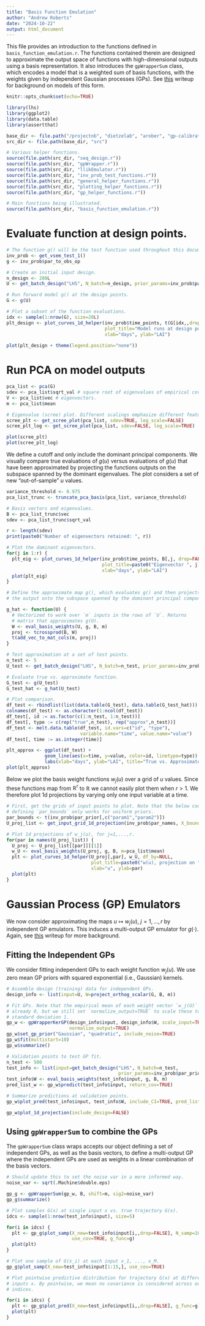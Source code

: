 ```yaml
---
title: "Basis Function Emulation"
author: "Andrew Roberts"
date: "2024-10-22"
output: html_document
---
```


This file provides an introduction to the functions defined in 
`basis_function_emulation.r`. The functions contained therein are designed 
to approximate the output space of functions with high-dimensional outputs
using a basis representation. It also introduces the `gpWrapperSum` class, 
which encodes a model that is a weighted sum of basis functions, with the 
weights given by independent Gaussian processes (GPs). See 
[this](https://arob5.github.io/blog/2024/06/25/basis-func-emulator/) 
writeup for background on models of this form. 

```r
knitr::opts_chunk$set(echo=TRUE)

library(lhs)
library(ggplot2)
library(data.table)
library(assertthat)

base_dir <- file.path("/projectnb", "dietzelab", "arober", "gp-calibration")
src_dir <- file.path(base_dir, "src")

# Various helper functions.
source(file.path(src_dir, "seq_design.r"))
source(file.path(src_dir, "gpWrapper.r"))
source(file.path(src_dir, "llikEmulator.r"))
source(file.path(src_dir, "inv_prob_test_functions.r"))
source(file.path(src_dir, "general_helper_functions.r"))
source(file.path(src_dir, "plotting_helper_functions.r"))
source(file.path(src_dir, "gp_helper_functions.r"))

# Main functions being illustrated.
source(file.path(src_dir, "basis_function_emulation.r"))
```

# Evaluate function at design points.
```r
# The function g() will be the test function used throughout this document.
inv_prob <- get_vsem_test_1()
g <- inv_prob$par_to_obs_op
```

```r
# Create an initial input design.
n_design <- 200L
U <- get_batch_design("LHS", N_batch=n_design, prior_params=inv_prob$par_prior)

# Run forward model g() at the design points.
G <- g(U)
```

```r
# Plot a subset of the function evaluations.
idx <- sample(1:nrow(G), size=20L)
plt_design <- plot_curves_1d_helper(inv_prob$time_points, t(G[idx,,drop=FALSE]), 
                                    plot_title="Model runs at design points",
                                    xlab="days", ylab="LAI")
              
plot(plt_design + theme(legend.position="none"))
```

# Run PCA on model outputs
```r
pca_list <- pca(G) 
sdev <- pca_list$sqrt_val # square root of eigenvalues of empirical covariance.
V <- pca_list$vec # eigenvectors.
m <- pca_list$mean
```

```r
# Eigenvalue (scree) plot. Different scalings emphasize different features.
scree_plt <- get_scree_plot(pca_list, sdev=TRUE, log_scale=FALSE)
scree_plt_log <- get_scree_plot(pca_list, sdev=FALSE, log_scale=TRUE)

plot(scree_plt)
plot(scree_plt_log)
```


We define a cutoff and only include the dominant principal components. We 
visually compare true evaluations of $g(u)$ versus evaluations of $g(u)$ that 
have been approximated by projecting the functions outputs on the subspace 
spanned by the dominant eigenvalues. The plot considers a set of new 
"out-of-sample" $u$ values. 
```r
variance_threshold <- 0.975
pca_list_trunc <- truncate_pca_basis(pca_list, variance_threshold)

# Basis vectors and eigenvalues.
B <- pca_list_trunc$vec
sdev <- pca_list_trunc$sqrt_val

r <- length(sdev)
print(paste0("Number of eigenvectors retained: ", r))
```

```r
# Plot the dominant eigenvectors.
for(j in 1:r) {
  plt_eig <- plot_curves_1d_helper(inv_prob$time_points, B[,j, drop=FALSE], 
                                   plot_title=paste0("Eigenvector ", j),
                                   xlab="days", ylab="LAI")
  plot(plt_eig)
}
```

```r
# Define the approximate map g(), which evaluates g() and then projects 
# the output onto the subspace spanned by the dominant principal components.

g_hat <- function(U) {
  # Vectorized to work over `m` inputs in the rows of `U`. Returns 
  # matrix that approximates g(U).
  W <- eval_basis_weights(U, g, B, m)
  proj <- tcrossprod(B, W)
  t(add_vec_to_mat_cols(m, proj))
}

```


```r
# Test approximation at a set of test points.
n_test <- 5
U_test <- get_batch_design("LHS", N_batch=n_test, prior_params=inv_prob$par_prior)

# Evaluate true vs. approximate function.
G_test <- g(U_test)
G_test_hat <- g_hat(U_test)

# Plot comparison.
df_test <- rbindlist(list(data.table(G_test), data.table(G_test_hat)))
colnames(df_test) <- as.character(1:ncol(df_test))
df_test[, id := as.factor(c(1:n_test, 1:n_test))]
df_test[, type := c(rep("true",n_test), rep("approx",n_test))]
df_test <- melt.data.table(df_test, id.vars=c("id", "type"), 
                           variable.name="time", value.name="value")
df_test[, time := as.integer(time)]

plt_approx <- ggplot(df_test) + 
              geom_line(aes(x=time, y=value, color=id, linetype=type)) + 
              labs(xlab="days", ylab="LAI", title="True vs. Approximated g()")
plot(plt_approx)

```

Below we plot the basis weight functions $w_j(u)$ over a grid of $u$ values. 
Since these functions map from $\mathbb{R}^r$ to $\mathbb{R}$ we cannot easily 
plot them when $r > 1$. We therefore plot 1d projections by varying only one 
input variable at a time. 
```r
# First, get the grids of input points to plot. Note that the below code for 
# defining `par_bounds` only works for uniform priors.
par_bounds <- t(inv_prob$par_prior[,c("param1","param2")])
U_proj_list <- get_input_grid_1d_projection(inv_prob$par_names, X_bounds=par_bounds)

# Plot 1d projections of w_j(u), for j=1,...,r.
for(par in names(U_proj_list)) {
  U_proj <- U_proj_list[[par]][[1]]
  w_U <- eval_basis_weights(U_proj, g, B, m=pca_list$mean)
  plt <- plot_curves_1d_helper(U_proj[,par], w_U, df_by=NULL, 
                               plot_title=paste0("w(u), projection on ", par),
                               xlab="u", ylab=par)
  plot(plt)
}

```

# Gaussian Process (GP) Emulators
We now consider approximating the maps $u \mapsto w_j(u)$, $j = 1, \dots, r$
by independent GP emulators. This induces a multi-output GP emulator for 
$g(\cdot)$. Again, see [this](https://arob5.github.io/blog/2024/06/25/basis-func-emulator/)
writeup for more background.

## Fitting the Independent GPs
We consider fitting independent GPs to each weight function $w_j(u)$. We 
use zero mean GP priors with squared exponential (i.e., Gaussian) kernels.

```r
# Assemble design (training) data for independent GPs.
design_info <- list(input=U, W=project_orthog_scalar(G, B, m))

# Fit GPs. Note that the empirical mean of each weight vector `w_j(U)` is 
# already 0, but we still set `normalize_output=TRUE` to scale these to have 
# standard deviation 1.
gp_w <- gpWrapperKerGP(design_info$input, design_info$W, scale_input=TRUE,
                       normalize_output=TRUE)
gp_w$set_gp_prior("Gaussian", "quadratic", include_noise=TRUE)
gp_w$fit(multistart=10)
gp_w$summarize()
```

```r
# Validation points to test GP fit.
n_test <- 500
test_info <- list(input=get_batch_design("LHS", N_batch=n_test, 
                                         prior_params=inv_prob$par_prior))
test_info$W <- eval_basis_weights(test_info$input, g, B, m) 
pred_list_w <- gp_w$predict(test_info$input, return_cov=TRUE)
```

```r
# Summarize predictions at validation points.
gp_w$plot_pred(test_info$input, test_info$W, include_CI=TRUE, pred_list=pred_list_w)
```

```r
gp_w$plot_1d_projection(include_design=FALSE)
```

## Using `gpWrapperSum` to combine the GPs
The `gpWrapperSum` class wraps accepts our object defining a set of independent 
GPs, as well as the basis vectors, to define a multi-output GP where the 
independent GPs are used as weights in a linear combination of the basis 
vectors.

```r
# Should update this to set the noise var in a more informed way.
noise_var <- sqrt(.Machine$double.eps)

gp_g <- gpWrapperSum(gp_w, B, shift=m, sig2=noise_var)
gp_g$summarize()
```


```r
# Plot samples G(x) at single input x vs. true trajectory G(x).
idcs <- sample(1:nrow(test_info$input), size=5)

for(i in idcs) {
  plt <- gp_g$plot_samp(X_new=test_info$input[i,,drop=FALSE], N_samp=10, 
                        use_cov=TRUE, g_func=g)
  plot(plt)
}
```

```r
# Plot one sample of G(x_i) at each input x_1, ..., x_M.
gp_g$plot_samp(X_new=test_info$input[1:15,], use_cov=TRUE)
```

```r
# Plot pointwise predictive distribution for trajectory G(x) at different 
# inputs x. By pointwise, we mean no covariance is considered across output
# indices.

for(i in idcs) {
  plt <- gp_g$plot_pred(X_new=test_info$input[i,,drop=FALSE], g_func=g)
  plot(plt)
}

```


